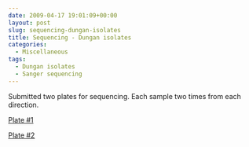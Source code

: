 ```yaml
---
date: 2009-04-17 19:01:09+00:00
layout: post
slug: sequencing-dungan-isolates
title: Sequencing - Dungan isolates
categories:
  - Miscellaneous
tags:
  - Dungan isolates
  - Sanger sequencing
---
```


Submitted two plates for sequencing. Each sample two times from each direction.

[Plate #1](https://spreadsheets.google.com/ccc?key=pyc8PVwzKMBpmLdvH58gBcw&hl=en)

[Plate #2](https://spreadsheets.google.com/ccc?key=pyc8PVwzKMBpmLdvH58gBcw&hl=en)
